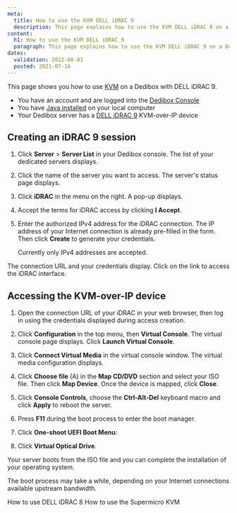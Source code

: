 ```yaml
---
meta:
  title: How to use the KVM DELL iDRAC 9
  description: This page explains how to use the KVM DELL iDRAC 9 on a Dedibox
content:
  h1: How to use the KVM DELL iDRAC 9
  paragraph: This page explains how to use the KVM DELL iDRAC 9 on a Dedibox
dates:
  validation: 2022-08-01
  posted: 2021-07-16
---
```


This page shows you how to use [KVM](/dedibox/kvm-over-ip/concepts/#kvm-over-ip) on a Dedibox with DELL iDRAC 9.

<Message type="requirement">

  - You have an account and are logged into the [Dedibox Console](https://console.online.net) 
  - You have [Java installed](https://www.java.com/en/download/help/download_options.html) on your local computer
  - Your Dedibox server has a [DELL iDRAC 9](https://www.dell.com/support/manuals/en-us/idrac8-with-lc-v2.05.05.05/idrac8_2.05.05.05_ug/overview) KVM-over-IP device  

</Message>

## Creating an iDRAC 9 session

1. Click **Server** > **Server List** in your Dedibox console. The list of your dedicated servers displays.
2. Click the name of the server you want to access. The server's status page displays.
3. Click **iDRAC** in the menu on the right. A pop-up displays.

    <Lightbox src="scaleway_idrac.webp" alt="" />
4. Accept the terms for iDRAC access by clicking **I Accept**.
5. Enter the authorized IPv4 address for the iDRAC connection. The IP address of your Internet connection is already pre-filled in the form. Then click **Create** to generate your credentials.

    <Message type="note">

    Currently only IPv4 addresses are accepted.

    </Message>

The connection URL and your credentials display. Click on the link to access the iDRAC interface.

## Accessing the KVM-over-IP device 

1. Open the connection URL of your iDRAC in your web browser, then log in using the credentials displayed during access creation. 
2. Click **Configuration** in the top menu, then **Virtual Console**. The virtual console page displays. Click **Launch Virtual Console**.

    <Lightbox src="scaleway_idrac9_console.webp" alt="" />
3. Click **Connect Virtual Media** in the virtual console window. The virtual media configuration displays.

    <Lightbox src="scaleway_idrac9_connect_vm.webp" alt="" />
4. Click **Choose file** (A) in the **Map CD/DVD** section and select your ISO file. Then click **Map Device**. Once the device is mapped, click **Close**.

    <Lightbox src="scaleway_idrac9_map_device.webp" alt="" />
5. Click **Console Controls**, choose the **Ctrl-Alt-Del** keyboard macro and click **Apply** to reboot the server.
6. Press **F11** during the boot process to enter the boot manager.
7. Click **One-shoot UEFI Boot Menu**:

    <Lightbox src="scaleway_idrac9_boot_manager.webp" alt="" />
8. Click **Virtual Optical Drive**. 


Your server boots from the ISO file and you can complete the installation of your operating system.

  <Message type="note">

  The boot process may take a while, depending on your Internet connections available upstream bandwidth. 

  </Message>

<Navigation title="See Also">
  <PreviousButton to="/dedibox/kvm-over-ip/how-to/dell-idrac8/">How to use DELL iDRAC 8</PreviousButton>
  <NextButton to="/dedibox/kvm-over-ip/how-to/supermicro/">How to use the Supermicro KVM</NextButton>
</Navigation>